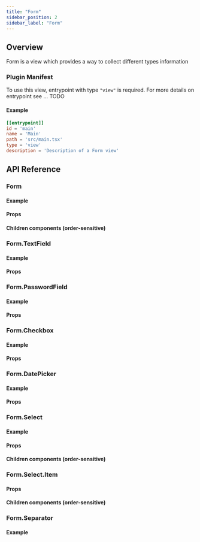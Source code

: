 ```yaml
---
title: "Form"
sidebar_position: 2
sidebar_label: "Form"
---
```











## Overview

Form is a view which provides a way to collect different types information

<UiScreenshot imgPath="/img/screenshots/docs_form/main/default.png"/>

[//]: # (Functionality section when there is more features)
[//]: # (As with all other views can be made highly dynamic with help of React)

### Plugin Manifest

To use this view, entrypoint with type `"view"` is required. For more details on entrypoint see ... TODO

#### Example
```toml
[[entrypoint]]
id = 'main'
name = 'Main'
path = 'src/main.tsx'
type = 'view'
description = 'Description of a Form view'
```

## API Reference

### Form
<FormDescription/>

#### Example
<FormCode/>

#### Props
<FormProps/>

#### Children components (order-sensitive)
<FormOrderedMembers/>



### Form.TextField
<TextFieldDescription/>

#### Example
<TextFieldCode/>

#### Props
<TextFieldProps/>



### Form.PasswordField
<PasswordFieldDescription/>

#### Example
<PasswordFieldCode/>

#### Props
<PasswordFieldProps/>



### Form.Checkbox
<CheckboxDescription/>

#### Example
<CheckboxCode/>

#### Props
<CheckboxProps/>



### Form.DatePicker
<DatePickerDescription/>

#### Example
<DatePickerCode/>

#### Props
<DatePickerProps/>



### Form.Select
<SelectDescription/>

#### Example
<SelectCode/>

#### Props
<SelectProps/>

#### Children components (order-sensitive)
<SelectOrderedMembers/>



### Form.Select.Item
<SelectItemDescription/>

#### Props
<SelectItemProps/>

#### Children components (order-sensitive)
<SelectItemOrderedMembers/>



### Form.Separator
<SeparatorDescription/>

#### Example
<SeparatorCode/>
